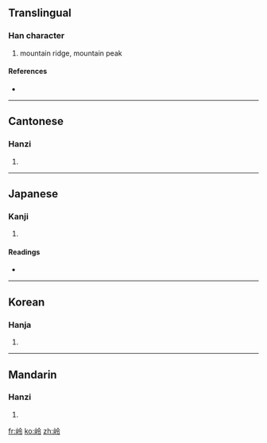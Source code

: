 {{also|岺|嶺}}
==Translingual==

===Han character===
{{Han char|rn=46|rad=山|as=05|sn=8|four=2872<sub>7</sub>|canj=山人戈戈 (UOII)}}

# mountain ridge, mountain peak

====References====
* {{Han ref|kx=0309.240|dkj=07993|dj=0609.200|hdz=10768.040|uh=5CAD|ud=23725|bh=CC64|bd=52324}}

----

==Cantonese==

===Hanzi===
{{yue-hanzi|jyut=|y=ling5|tra=嶺}}

# {{defn|Cantonese|sort=山05}}

----

==Japanese==

===Kanji===
{{ja-kanji|grade=|rs=山05}}

# {{defn|Japanese|sort=山05}}

====Readings====
* {{ja-readings|on=[[れい]] (rei)|kun=}}

----

==Korean==

===Hanja===
{{ko-hanja|hangeul=령|rv=ryeong|mr=ryŏng}}

# {{defn|Korean|sort=山05}}

----

==Mandarin==

===Hanzi===
{{cmn-hanzi|tra=嶺|pin=[[líng]] ([[ling2]])|wg=ling<sup>2</sup>}}

# {{defn|Mandarin|sort=山05}}

[[fr:岭]]
[[ko:岭]]
[[zh:岭]]